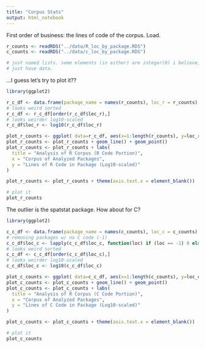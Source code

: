 ```yaml
---
title: "Corpus Stats"
output: html_notebook
---
```


First order of business: the lines of code of the corpus.
Load.

```r
r_counts <- readRDS("../data/R_loc_by_package.RDS")
c_counts <- readRDS("../data/c_loc_by_package.RDS")

# just named lists. some elements (in either) are integer(0) i believe, as some packages
# just have data.
```

...I guess let's try to plot it??

```r
library(ggplot2)

r_c_df <- data.frame(package_name = names(r_counts), loc_r = r_counts)
# looks weird sorted
r_c_df <- r_c_df[order(r_c_df$loc_r),]
# looks weirder log10-scaled
r_c_df$loc_r <- log10(r_c_df$loc_r)

plot_r_counts <- ggplot( data=r_c_df, aes(x=1:length(r_counts), y=loc_r, group=1))
plot_r_counts <- plot_r_counts + geom_line() + geom_point()
plot_r_counts <- plot_r_counts + labs(
  title = "Analysis of R Corpus (R Code Portion)",
  x = "Corpus of Analyzed Packages", 
  y = "Lines of R Code in Package (Log10-scaled)"
)

plot_r_counts <- plot_r_counts + theme(axis.text.x = element_blank())

# plot it
plot_r_counts

```

The outlier is the spatstat package.
How about for C?

```r
library(ggplot2)

c_c_df <- data.frame(package_name = names(c_counts), loc_c = c_counts)
# removing packages w/ no C code (-1)
c_c_df$loc_c <- lapply(c_c_df$loc_c, function(loc) if (loc == -1) 0 else loc)
# looks weird sorted
c_c_df <- c_c_df[order(c_c_df$loc_c),]
# looks weirder log10-scaled
c_c_df$loc_c <- log10(c_c_df$loc_c)

plot_c_counts <- ggplot( data=c_c_df, aes(x=1:length(c_counts), y=loc_c, group=1))
plot_c_counts <- plot_c_counts + geom_line() + geom_point()
plot_c_counts <- plot_c_counts + labs(
  title = "Analysis of R Corpus (C Code Portion)",
  x = "Corpus of Analyzed Packages", 
  y = "Lines of C Code in Package (Log10-scaled)"
)

plot_c_counts <- plot_c_counts + theme(axis.text.x = element_blank())

# plot it
plot_c_counts

```
